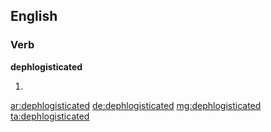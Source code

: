 ==English==

===Verb===
'''dephlogisticated'''

# {{past of|dephlogisticate}}

[[ar:dephlogisticated]]
[[de:dephlogisticated]]
[[mg:dephlogisticated]]
[[ta:dephlogisticated]]